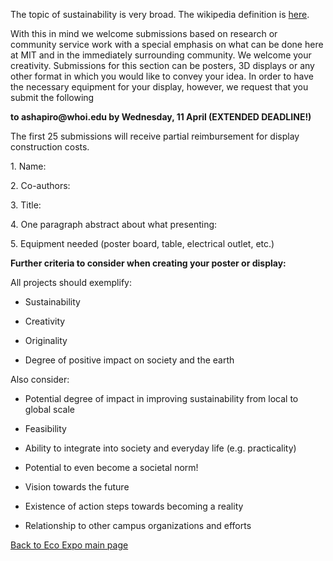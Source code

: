 {{SfGS}}
The topic of sustainability is very broad.  The wikipedia definition is [http://en.wikipedia.org/wiki/Sustainability here].  


With this in mind we welcome submissions based on research or community service work with a special emphasis on what can be done here at MIT and in the immediately surrounding community.  We welcome your creativity.  Submissions for this section can be posters, 3D displays or any other format in which you would like to convey your idea.  In order to have the necessary equipment for your display, however, we request that you submit the following


'''to  ashapiro@whoi.edu  by Wednesday, 11 April (EXTENDED DEADLINE!)'''

The first 25 submissions will receive partial reimbursement for display construction costs.

1.  Name:

2.  Co-authors:

3.  Title:

4.  One paragraph abstract about what presenting:

5.  Equipment needed (poster board, table, electrical outlet, etc.)


'''Further criteria to consider when creating your poster or display:'''

All projects should exemplify:

*Sustainability

*Creativity

*Originality

*Degree of positive impact on society and the earth


Also consider:

*Potential degree of impact in improving sustainability from local to global scale

*Feasibility

*Ability to integrate into society and everyday life (e.g. practicality)

*Potential to even become a societal norm!

*Vision towards the future

*Existence of action steps towards becoming a reality

*Relationship to other campus organizations and efforts

[[SfGS_ecoexpo | Back to Eco Expo main page]]